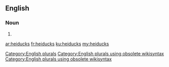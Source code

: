 ==English==

===Noun===
{{head|en}}

# {{plural of|heiduck}}

[[Category:English plurals]][[Category:English plurals using obsolete wikisyntax]][[Category:English plurals using obsolete wikisyntax]]

[[ar:heiducks]]
[[fr:heiducks]]
[[ku:heiducks]]
[[my:heiducks]]